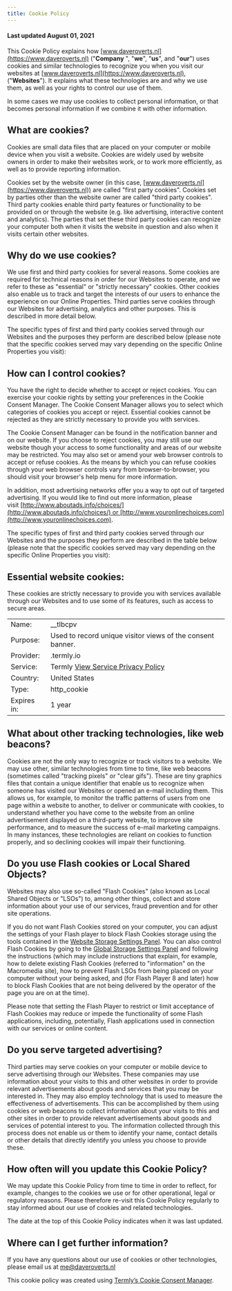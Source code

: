 ```yaml
---
title: Cookie Policy
---
```


#### Last updated August 01, 2021

This Cookie Policy explains how [www.daveroverts.nl](https://www.daveroverts.nl) ("**Company** ", "**we**", "**us**", and "**our**") uses cookies and similar technologies to recognize you when you visit our websites at [www.daveroverts.nl](https://www.daveroverts.nl), ("**Websites**"). It explains what these technologies are and why we use them, as well as your rights to control our use of them.

In some cases we may use cookies to collect personal information, or that becomes personal information if we combine it with other information.

## What are cookies?

Cookies are small data files that are placed on your computer or mobile device when you visit a website. Cookies are widely used by website owners in order to make their websites work, or to work more efficiently, as well as to provide reporting information.

Cookies set by the website owner (in this case, [www.daveroverts.nl](https://www.daveroverts.nl)) are called "first party cookies". Cookies set by parties other than the website owner are called "third party cookies". Third party cookies enable third party features or functionality to be provided on or through the website (e.g. like advertising, interactive content and analytics). The parties that set these third party cookies can recognize your computer both when it visits the website in question and also when it visits certain other websites.

## Why do we use cookies?

We use first and third party cookies for several reasons. Some cookies are required for technical reasons in order for our Websites to operate, and we refer to these as "essential" or "strictly necessary" cookies. Other cookies also enable us to track and target the interests of our users to enhance the experience on our Online Properties. Third parties serve cookies through our Websites for advertising, analytics and other purposes. This is described in more detail below.

The specific types of first and third party cookies served through our Websites and the purposes they perform are described below (please note that the specific cookies served may vary depending on the specific Online Properties you visit):

## How can I control cookies?

You have the right to decide whether to accept or reject cookies. You can exercise your cookie rights by setting your preferences in the Cookie Consent Manager. The Cookie Consent Manager allows you to select which categories of cookies you accept or reject. Essential cookies cannot be rejected as they are strictly necessary to provide you with services.

The Cookie Consent Manager can be found in the notification banner and on our website. If you choose to reject cookies, you may still use our website though your access to some functionality and areas of our website may be restricted. You may also set or amend your web browser controls to accept or refuse cookies. As the means by which you can refuse cookies through your web browser controls vary from browser-to-browser, you should visit your browser's help menu for more information.

In addition, most advertising networks offer you a way to opt out of targeted advertising. If you would like to find out more information, please visit [http://www.aboutads.info/choices/](http://www.aboutads.info/choices/) or [http://www.youronlinechoices.com](http://www.youronlinechoices.com).

The specific types of first and third party cookies served through our Websites and the purposes they perform are described in the table below (please note that the specific cookies served may vary depending on the specific Online Properties you visit):

## Essential website cookies:

These cookies are strictly necessary to provide you with services available through our Websites and to use some of its features, such as access to secure areas.

|  |  |
|---|---|
| Name: | _\_tlbcpv |
| Purpose: | Used to record unique visitor views of the consent banner. |
| Provider: | .termly.io |
| Service: | Termly [View Service Privacy Policy](https://termly.io/our-privacy-policy/) |
| Country: | United States |
| Type: | http\_cookie |
| Expires in: | 1 year |

## What about other tracking technologies, like web beacons?

Cookies are not the only way to recognize or track visitors to a website. We may use other, similar technologies from time to time, like web beacons (sometimes called "tracking pixels" or "clear gifs"). These are tiny graphics files that contain a unique identifier that enable us to recognize when someone has visited our Websites or opened an e-mail including them. This allows us, for example, to monitor the traffic patterns of users from one page within a website to another, to deliver or communicate with cookies, to understand whether you have come to the website from an online advertisement displayed on a third-party website, to improve site performance, and to measure the success of e-mail marketing campaigns. In many instances, these technologies are reliant on cookies to function properly, and so declining cookies will impair their functioning.

## Do you use Flash cookies or Local Shared Objects?

Websites may also use so-called "Flash Cookies" (also known as Local Shared Objects or "LSOs") to, among other things, collect and store information about your use of our services, fraud prevention and for other site operations.

If you do not want Flash Cookies stored on your computer, you can adjust the settings of your Flash player to block Flash Cookies storage using the tools contained in the [Website Storage Settings Panel](http://www.macromedia.com/support/documentation/en/flashplayer/help/settings_manager07.html). You can also control Flash Cookies by going to the [Global Storage Settings Panel](http://www.macromedia.com/support/documentation/en/flashplayer/help/settings_manager03.html) and following the instructions (which may include instructions that explain, for example, how to delete existing Flash Cookies (referred to "information" on the Macromedia site), how to prevent Flash LSOs from being placed on your computer without your being asked, and (for Flash Player 8 and later) how to block Flash Cookies that are not being delivered by the operator of the page you are on at the time).

Please note that setting the Flash Player to restrict or limit acceptance of Flash Cookies may reduce or impede the functionality of some Flash applications, including, potentially, Flash applications used in connection with our services or online content.

## Do you serve targeted advertising?

Third parties may serve cookies on your computer or mobile device to serve advertising through our Websites. These companies may use information about your visits to this and other websites in order to provide relevant advertisements about goods and services that you may be interested in. They may also employ technology that is used to measure the effectiveness of advertisements. This can be accomplished by them using cookies or web beacons to collect information about your visits to this and other sites in order to provide relevant advertisements about goods and services of potential interest to you. The information collected through this process does not enable us or them to identify your name, contact details or other details that directly identify you unless you choose to provide these.

## How often will you update this Cookie Policy?

We may update this Cookie Policy from time to time in order to reflect, for example, changes to the cookies we use or for other operational, legal or regulatory reasons. Please therefore re-visit this Cookie Policy regularly to stay informed about our use of cookies and related technologies.

The date at the top of this Cookie Policy indicates when it was last updated.

## Where can I get further information?

If you have any questions about our use of cookies or other technologies, please email us at me@daveroverts.nl

This cookie policy was created using [Termly’s Cookie Consent Manager](https://termly.io/en/products/cookie-consent-manager/?ftseo).
